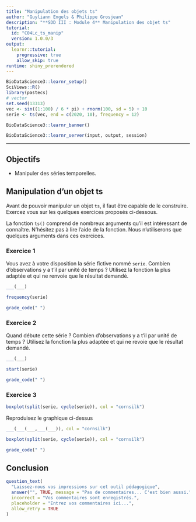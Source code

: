 ```yaml
---
title: "Manipulation des objets ts"
author: "Guyliann Engels & Philippe Grosjean"
description: "**SDD III : Module 4** Manipulation des objet ts"
tutorial:
  id: "C04Lc_ts_manip"
  version: 1.0.0/3
output:
  learnr::tutorial:
    progressive: true
    allow_skip: true
runtime: shiny_prerendered
---
```


```r
BioDataScience3::learnr_setup()
SciViews::R()
library(pastecs)
# vector
set.seed(13313)
vec <- sin((1:100) / 6 * pi) + rnorm(100, sd = 5) + 10
serie <- ts(vec, end = c(2020, 10), frequency = 12)
```

```r
BioDataScience3::learnr_banner()
```

```r
BioDataScience3::learnr_server(input, output, session)
```

----

## Objectifs

- Manipuler des séries temporelles.


## Manipulation d'un objet ts

Avant de pouvoir manipuler un objet `ts`, il faut être capable de le construire. Exercez vous sur les quelques exercices proposés ci-dessous.

La fonction `ts()` comprend de nombreux arguments qu'il est intéressant de connaître. N'hésitez pas à lire l'aide de la fonction. Nous n'utiliserons que quelques arguments dans ces exercices.

### Exercice 1

Vous avez à votre disposition la série fictive nommé `serie`. Combien d'observations y a t'il par unité de temps ? Utilisez la fonction la plus adaptée et qui ne renvoie que le résultat demandé. 

```r
___(___)
```

```r
frequency(serie)
```

```r
grade_code(" ")
```

### Exercice 2

Quand débute cette série ? Combien d'observations y a t'il par unité de temps ? Utilisez la fonction la plus adaptée et qui ne revoie que le résultat demandé. 

```r
___(___)
```

```r
start(serie)
```

```r
grade_code(" ")
```

### Exercice 3

```r
boxplot(split(serie, cycle(serie)), col = "cornsilk")
```

Reproduisez le graphique ci-dessus

```r
___(___(___,___(___)), col = "cornsilk")
```

```r
boxplot(split(serie, cycle(serie)), col = "cornsilk")
```

```r
grade_code(" ")
```

## Conclusion

```r
question_text(
  "Laissez-nous vos impressions sur cet outil pédagogique",
  answer("", TRUE, message = "Pas de commentaires... C'est bien aussi."),
  incorrect = "Vos commentaires sont enregistrés.",
  placeholder = "Entrez vos commentaires ici...",
  allow_retry = TRUE
)
```
